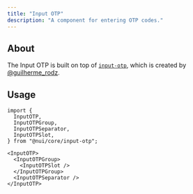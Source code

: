```yaml
---
title: "Input OTP"
description: "A component for entering OTP codes."
---
```


<Preview name="input-otp-demo" />

## About

The Input OTP is built on top of [`input-otp`](https://input-otp.rodz.dev/), which is created by [@guilherme_rodz](https://x.com/guilherme_rodz).

## Usage

```tsx title="Imports"
import {
  InputOTP,
  InputOTPGroup,
  InputOTPSeparator,
  InputOTPSlot,
} from "@nui/core/input-otp";
```

```tsx title="Anatomy"
<InputOTP>
  <InputOTPGroup>
    <InputOTPSlot />
  </InputOTPGroup>
  <InputOTPSeparator />
</InputOTP>
```
